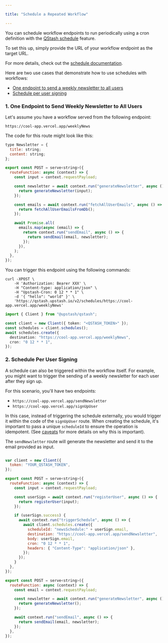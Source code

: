 ```yaml
---

title: "Schedule a Repeated Workflow"

---
```


You can schedule workflow endpoints to run periodically using a cron definition with the [QStash schedule](/qstash/features/schedules) feature.

To set this up, simply provide the URL of your workflow endpoint as the target URL.

For more details, check out the [schedule documentation](/qstash/features/schedules).

Here are two use cases that demonstrate how to use schedules with workflows:

- [One endpoint to send a weekly newsletter to all users](/qstash/workflows/howto/schedule#1-one-endpoint-to-send-weekly-newsletter-to-all-users)
- [Schedule per user signing](/qstash/workflows/howto/schedule#2-schedule-per-user-signing)

### 1. One Endpoint to Send Weekly Newsletter to All Users

Let's assume you have a workflow served from the following endpoint:

`https://cool-app.vercel.app/weeklyNews`

The code for this route might look like this:

```javascript
type Newsletter = {
  title: string;
  content: string;
};

export const POST = serve<string>({
  routeFunction: async (context) => {
    const input = context.requestPayload;

    const newsletter = await context.run("generateNewsletter", async () => {
      return generateNewsletter(input);
    });

    const emails = await context.run("fetchAllUserEmails", async () => {
      return fetchAllUserEmailsFromDb();
    });

    await Promise.all(
      emails.map(async (email) => {
        return context.run("sendEmail", async () => {
          return sendEmail(email, newsletter);
        });
      }),
    );
  },
});
```

You can trigger this endpoint using the following commands:

<CodeGroup>

```shell cURL
curl -XPOST \
    -H 'Authorization: Bearer XXX' \
    -H "Content-type: application/json" \
    -H "Upstash-Cron: 0 12 * * 1" \
    -d '{ "hello": "world" }' \
    'https://qstash.upstash.io/v2/schedules/https://cool-app.vercel.app/weeklyNews'
```

```typescript Typescript
import { Client } from "@upstash/qstash";

const client = new Client({ token: "<QSTASH_TOKEN>" });
const schedules = client.schedules();
await schedules.create({
  destination: "https://cool-app.vercel.app/weeklyNews",
  cron: "0 12 * * 1",
});
```

</CodeGroup>

### 2. Schedule Per User Signing

A schedule can also be triggered within the workflow itself. For example, you might want to trigger the sending of a weekly newsletter for each user after they sign up.

For this scenario, you'll have two endpoints:
- `https://cool-app.vercel.app/sendNewsletter`
- `https://cool-app.vercel.app/signUpUser`

In this case, instead of triggering the schedule externally, you would trigger it within the code of the `signUpUser` route. When creating the schedule, it's important to pass a unique `scheduleId` to ensure the operation is idempotent. (See [caveats](/qstash/workflows/basics/caveat) for more details on why this is important).

The `sendNewsletter` route will generate the newsletter and send it to the email provided as input.

<CodeGroup>

```javascript signUpUser

var client = new Client({
  token: "YOUR_QSTASH_TOKEN",
});

export const POST = serve<string>({
  routeFunction: async (context) => {
    const input = context.requestPayload;

    const userSign = await context.run("registerUser", async () => {
      return registerUser(input);
    });

    if (userSign.success) {
      await context.run("triggerSchedule", async () => {
        await client.schedules.create({
          scheduleId: "newsSchedule:" + userSign.email,
          destination: "https://cool-app.vercel.app/sendNewsletter",
          body: userSign.email,
          cron: "0 12 * * 1",
          headers: { "Content-Type": "application/json" },
        });
      });
    }
  },
});
```

```javascript sendNewsletter
export const POST = serve<string>({
  routeFunction: async (context) => {
    const email = context.requestPayload;

    const newsletter = await context.run("generateNewsletter", async () => {
      return generateNewsletter();
    });

    await context.run("sendEmail", async () => {
      return sendEmail(email, newsletter);
    });
  },
});
```

</CodeGroup>